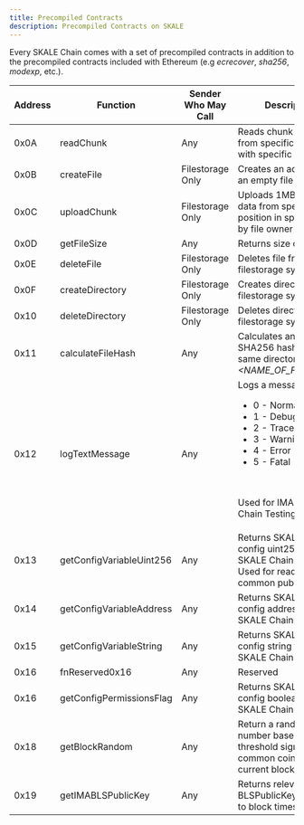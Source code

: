 ```yaml
---
title: Precompiled Contracts
description: Precompiled Contracts on SKALE
---
```


Every SKALE Chain comes with a set of precompiled contracts in addition to the precompiled contracts included with Ethereum (e.g *ecrecover*, *sha256*, *modexp*, etc.).

| Address 	| Function					| Sender Who May Call | Description |
| --------- | ------------------------- | ------------------- | ----------- |
| 0x0A		| readChunk					| Any                 | Reads chunk from file from specific position with specific length
| 0x0B		| createFile				| Filestorage Only    | Creates an address for an empty file
| 0x0C		| uploadChunk				| Filestorage Only    | Uploads 1MB chunk of data from specific position in specific file by file owner
| 0x0D		| getFileSize				| Any                 | Returns size of file
| 0x0E		| deleteFile				| Filestorage Only    | Deletes file from filestorage system
| 0x0F		| createDirectory			| Filestorage Only    | Creates directory in filestorage system
| 0x10		| deleteDirectory			| Filestorage Only    | Deletes directory in filestorage system
| 0x11		| calculateFileHash			| Any                 | Calculates and writes SHA256 hash of file in same directory *\<NAME_OF_FILE\>._hash*
| 0x12		| logTextMessage			| Any                 | <div>Logs a message: <br /><ul><li>0 - Normal</li><li>1 - Debug</li><li>2 - Trace</li><li>3 - Warning</li><li>4 - Error</li><li>5 - Fatal</li></ul><br /><p>Used for IMA SKALE Chain Testing</p></div>
| 0x13		| getConfigVariableUint256	| Any                 | Returns SKALE Chain config uint256 for IMA SKALE Chain contracts. Used for reading BLS common public key
| 0x14		| getConfigVariableAddress	| Any                 | Returns SKALE Chain config address for IMA SKALE Chain testing
| 0x15		| getConfigVariableString	| Any                 | Returns SKALE Chain config string for IMA SKALE Chain testing
| 0x16		| fnReserved0x16			| Any                 | Reserved
| 0x16		| getConfigPermissionsFlag	| Any                 | Returns SKALE Chain config boolean for IMA SKALE Chain testing
| 0x18		| getBlockRandom			| Any                 | Return a random number based on BLS threshold signature common coin of the current block
| 0x19		| getIMABLSPublicKey		| Any                 | Returns relevant BLSPublicKey according to block timestamp
